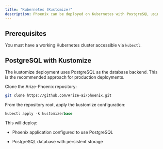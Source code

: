 ```yaml
---
title: "Kubernetes (Kustomize)"
description: Phoenix can be deployed on Kubernetes with PostgreSQL using kustomize.
---
```


## Prerequisites

You must have a working Kubernetes cluster accessible via `kubectl`.

## PostgreSQL with Kustomize

The kustomize deployment uses PostgreSQL as the database backend. This is the recommended approach for production deployments.

Clone the Arize-Phoenix repository:

```bash
git clone https://github.com/Arize-ai/phoenix.git
```

From the repository root, apply the kustomize configuration:

```csharp
kubectl apply -k kustomize/base
```

This will deploy:

* Phoenix application configured to use PostgreSQL

* PostgreSQL database with persistent storage


